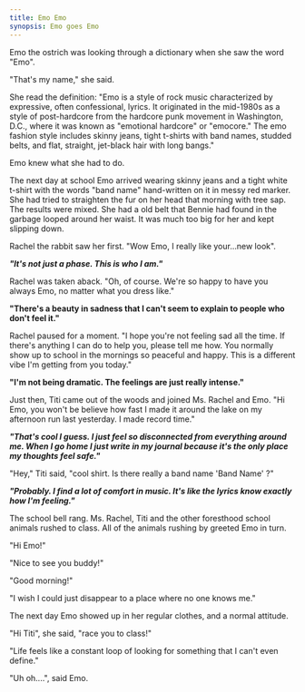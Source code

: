 ```yaml
---
title: Emo Emo
synopsis: Emo goes Emo
---
```


Emo the ostrich was looking through a dictionary when she saw the word "Emo".

"That's my name," she said.

She read the definition: "Emo is a style of rock music characterized by expressive, often confessional, lyrics. It originated in the mid-1980s as a style of post-hardcore from the hardcore punk movement in Washington, D.C., where it was known as "emotional hardcore" or "emocore." The emo fashion style includes skinny jeans, tight t-shirts with band names, studded belts, and flat, straight, jet-black hair with long bangs."

Emo knew what she had to do.

The next day at school Emo arrived wearing skinny jeans and a tight white t-shirt with the words "band name" hand-written on it in messy red marker.  She had tried to straighten the fur on her head that morning with tree sap.  The results were mixed.  She had a old belt that Bennie had found in the garbage looped around her waist.  It was much too big for her and kept slipping down.

Rachel the rabbit saw her first.  "Wow Emo, I really like your...new look".

***"It's not just a phase. This is who I am."***

Rachel was taken aback. "Oh, of course.  We're so happy to have you always Emo, no matter what you dress like."

**"There's a beauty in sadness that I can't seem to explain to people who don't feel it."**

Rachel paused for a moment.  "I hope you're not feeling sad all the time.  If there's anything I can do to help you, please tell me how.  You normally show up to school in the mornings so peaceful and happy.  This is a different vibe I'm getting from you today."

**"I'm not being dramatic. The feelings are just really intense."**

Just then, Titi came out of the woods and joined Ms. Rachel and Emo. "Hi Emo, you won't be believe how fast I made it around the lake on my afternoon run last yesterday.  I made record time."

***"That's cool I guess. I just feel so disconnected from everything around me. When I go home I just write in my journal because it's the only place my thoughts feel safe."***

"Hey," Titi said, "cool shirt.  Is there really a band name 'Band Name' ?"

***"Probably. I find a lot of comfort in music. It's like the lyrics know exactly how I'm feeling."***

The school bell rang.  Ms. Rachel, Titi and the other foresthood school animals rushed to class. All of the animals rushing by greeted Emo in turn.

"Hi Emo!"

"Nice to see you buddy!"

"Good morning!"

"I wish I could just disappear to a place where no one knows me."

The next day Emo showed up in her regular clothes, and a normal attitude.

"Hi Titi", she said, "race you to class!"

"Life feels like a constant loop of looking for something that I can't even define."

"Uh oh....", said Emo.

